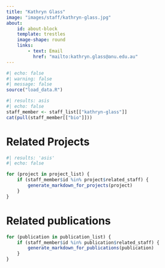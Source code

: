 ```yaml
---
title: "Kathryn Glass"
image: "images/staff/kathryn-glass.jpg"
about:
    id: about-block
    template: trestles
    image-shape: round
    links:
        - text: Email
          href: "mailto:kathryn.glass@anu.edu.au"
---
```

    

```r
#| echo: false
#| warning: false
#| message: false
source("load_data.R")
```

::: {#about-block}    

```r
#| results: asis
#| echo: false
staff_member <- staff_list[["kathryn-glass"]]
cat(pull(staff_member[["bio"]]))

```
:::

# Related Projects

```r
#| results: 'asis'
#| echo: false

for (project in project_list) {
    if (staff_member$id %in% project$related_staff) {
        generate_markdown_for_projects(project)
    }
}
```

# Related publications

```r
for (publication in publication_list) {
    if (staff_member$id %in% publication$related_staff) {
        generate_markdown_for_publications(publication)
    }
}
```
